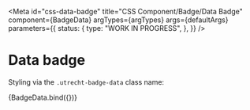 <!-- @license CC0-1.0 -->


<Meta
  id="css-data-badge"
  title="CSS Component/Badge/Data Badge"
  component={BadgeData}
  argTypes={argTypes}
  args={defaultArgs}
  parameters={{
    status: {
      type: "WORK IN PROGRESS",
    },
  }}
/>

# Data badge

Styling via the `.utrecht-badge-data` class name:

<Canvas>
  <Story name="Default" args={exampleArgs}>
    {BadgeData.bind({})}
  </Story>
</Canvas>

<ArgsTable story="Default" />
